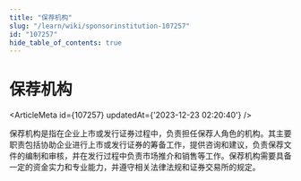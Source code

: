```yaml
---
title: "保荐机构"
slug: "/learn/wiki/sponsorinstitution-107257"
id: "107257"
hide_table_of_contents: true
---
```



# 保荐机构

<ArticleMeta id={107257} updatedAt={'2023-12-23 02:20:40'} />
<div className='border-solid border-b border-t-0 my-4 border-[var(--ifm-color-gray-300)]' />

保荐机构是指在企业上市或发行证券过程中，负责担任保荐人角色的机构。其主要职责包括协助企业进行上市或发行证券的筹备工作，提供咨询和建议，负责保荐文件的编制和审核，并在发行过程中负责市场推介和销售等工作。保荐机构需要具备一定的资金实力和专业能力，并遵守相关法律法规和证券交易所的规定。
